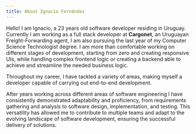 ```yaml
---
title: About Ignacio Fernández
---
```


Hello! I am Ignacio, a <span class="bg-orange-500 mt-2">23 years old</span> software developer residing in Uruguay.
Currently I am working as a full stack developer at **Cargonet**, an Uruguayan Freight-Forwarding agent, I am also pursuing the last year of my Computer Science Technologist
degree.
I am more than comfortable working on different stages of development, starting from zero and creating responsive UIs, while handling complex frontend logic or creating a backend
able to achieve and streamline the needed business logic.

Throughout my career, I have tackled a variety of areas, making myself a developer capable of carrying out end-to-end development.

After years working across different areas of software engineering I have consistently demonstrated adaptability and proficiency, from requirements gathering and analysis to
software design, implementation, and testing. This versatility has allowed me to contribute to multiple teams and adapt to the evolving landscape of software development, ensuring
the successful delivery of solutions.